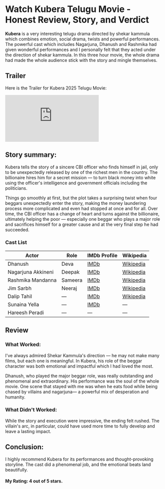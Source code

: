 


# Watch Kubera Telugu Movie - Honest Review, Story, and Verdict

<Breadcrumbs />

**Kubera** is a very interesting telugu drama directed by shekar kammula which combines emotion, social drama, twists and powerful performances. The powerful cast which includes Nagarjuna, Dhanush and Rashmika had given wonderful performances and I personally felt that they acted under the direction of shekar kammula. In this three hour movie, the whole drama had made the whole audience stick with the story and mingle themselves.

<MDXImage
  src={SEO_OBJ.KUBERA.featuredImage}
  alt={SEO_OBJ.KUBERA.featuredImageAltText}
  title={SEO_OBJ.KUBERA.featuredImageAltText}
  extraStyling=" !h-96 max-w-[380px] lg:min-h-[400px] lg:h-auto lg:w-2/5 m-auto"
/>

## Trailer

Here is the Trailer for Kubera 2025 Telugu Movie:

<iframe
  src="https://www.youtube.com/embed/Zu4-jr0sSBE?si=UvsvcmQOOIelX7UW"
  title="Kubera Telugu Movie Trailer"
  frameborder="0"
  allow="accelerometer; autoplay; clipboard-write; encrypted-media; gyroscope; picture-in-picture; web-share"
  referrerpolicy="strict-origin-when-cross-origin"
  allowfullscreen
  className="w-full h-[300px] lg:min-h-[500px]"
></iframe>

## Story summary:

Kubera tells the story of a sincere CBI officer who finds himself in jail, only to be unexpectedly released by one of the richest men in the country. The billionaire hires him for a secret mission — to turn black money into white using the officer's intelligence and government officials including the politicians.

Things go smoothly at first, but the plot takes a surprising twist when four beggars unexpectedly enter the story, making the money laundering process more complicated and even had stopped at once and for all. Over time, the CBI officer has a change of heart and turns against the billionaire, ultimately helping the poor — especially one beggar who plays a major role and sacrifices himself for a greater cause and at the very final step he had succeeded.

### Cast List

| Actor              | Role    | IMDb Profile                                 | Wikipedia                                                    |
| ------------------ | ------- | -------------------------------------------- | ------------------------------------------------------------ |
| Dhanush            | Deva    | [IMDb](https://www.imdb.com/name/nm0452657/) | [Wikipedia](https://en.wikipedia.org/wiki/Dhanush)           |
| Nagarjuna Akkineni | Deepak  | [IMDb](https://www.imdb.com/name/nm0002131/) | [Wikipedia](https://en.wikipedia.org/wiki/Nagarjuna)         |
| Rashmika Mandanna  | Sameera | [IMDb](https://www.imdb.com/name/nm6677676/) | [Wikipedia](https://en.wikipedia.org/wiki/Rashmika_Mandanna) |
| Jim Sarbh          | Neeraj  | [IMDb](https://www.imdb.com/name/nm2972851/) | [Wikipedia](https://en.wikipedia.org/wiki/Jim_Sarbh)         |
| Dalip Tahil        | —       | [IMDb](https://www.imdb.com/name/nm0841044/) | [Wikipedia](https://en.wikipedia.org/wiki/Dalip_Tahil)       |
| Sunaina Yella      | —       | [IMDb](https://www.imdb.com/name/nm2342336/) | —                                                            |
| Hareesh Peradi     | —       | —                                            | —                                                            |

## Review

### What Worked:

I've always admired Shekar Kammula's direction — he may not make many films, but each one is meaningful. In Kubera, his role of the beggar character was both emotional and impactful which I had loved the most.

Dhanush, who played the major beggar role, was really outstanding and phenomenal and extraordinary. His performance was the soul of the whole movie. One scene that stayed with me was when he eats food while being chased by villains and nagarjuna— a powerful mix of desperation and humanity.

### What Didn't Worked:

While the story and execution were impressive, the ending felt rushed. The villain's arc, in particular, could have used more time to fully develop and leave a lasting impact.

## Conclusion:

I highly recommend Kubera for its performances and thought-provoking storyline. The cast did a phenomenal job, and the emotional beats land beautifully.

#### My Rating: 4 out of 5 stars.
